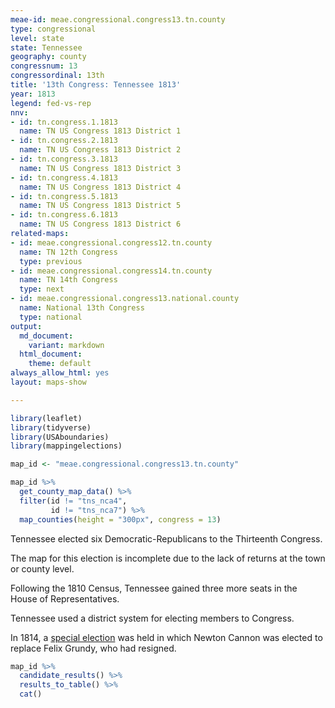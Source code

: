 ```yaml
---
meae-id: meae.congressional.congress13.tn.county
type: congressional
level: state
state: Tennessee
geography: county
congressnum: 13
congressordinal: 13th
title: '13th Congress: Tennessee 1813'
year: 1813
legend: fed-vs-rep
nnv:
- id: tn.congress.1.1813
  name: TN US Congress 1813 District 1
- id: tn.congress.2.1813
  name: TN US Congress 1813 District 2
- id: tn.congress.3.1813
  name: TN US Congress 1813 District 3
- id: tn.congress.4.1813
  name: TN US Congress 1813 District 4
- id: tn.congress.5.1813
  name: TN US Congress 1813 District 5
- id: tn.congress.6.1813
  name: TN US Congress 1813 District 6
related-maps:
- id: meae.congressional.congress12.tn.county
  name: TN 12th Congress
  type: previous
- id: meae.congressional.congress14.tn.county
  name: TN 14th Congress
  type: next
- id: meae.congressional.congress13.national.county
  name: National 13th Congress
  type: national
output:
  md_document:
    variant: markdown
  html_document:
    theme: default
always_allow_html: yes
layout: maps-show

---
```


```r
library(leaflet)
library(tidyverse)
library(USAboundaries)
library(mappingelections)

map_id <- "meae.congressional.congress13.tn.county"
```

<div class="map">

```r
map_id %>%
  get_county_map_data() %>% 
  filter(id != "tns_nca4",
         id != "tns_nca7") %>% 
  map_counties(height = "300px", congress = 13)
```

</div>

Tennessee elected six Democratic-Republicans to the Thirteenth Congress.

The map for this election is incomplete due to the lack of returns at the town or county level.

Following the 1810 Census, Tennessee gained three more seats in the House of Representatives.

Tennessee used a district system for electing members to Congress. 

In 1814, a [special election](https://elections.lib.tufts.edu/catalog/tufts:tn.special.congress.5.1814) was held in which Newton Cannon was elected to replace Felix Grundy, who had resigned. 

<div class="results-table">

```r
map_id %>%
  candidate_results() %>%
  results_to_table() %>%
  cat()
```

</div>

